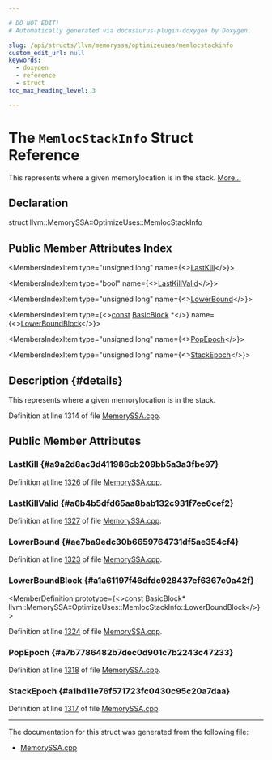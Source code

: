 ```yaml
---

# DO NOT EDIT!
# Automatically generated via docusaurus-plugin-doxygen by Doxygen.

slug: /api/structs/llvm/memoryssa/optimizeuses/memlocstackinfo
custom_edit_url: null
keywords:
  - doxygen
  - reference
  - struct
toc_max_heading_level: 3

---
```





# The `MemlocStackInfo` Struct Reference

<DoxygenPage pluginConfig={pluginConfig}>

This represents where a given memorylocation is in the stack. <a href="#details">More...</a>

## Declaration

<CodeBlock>struct llvm::MemorySSA::OptimizeUses::MemlocStackInfo</CodeBlock>

## Public Member Attributes Index

<MembersIndex>

<MembersIndexItem
  type="unsigned long"
  name={<><a href="#a9a2d8ac3d411986cb209bb5a3a3fbe97">LastKill</a></>}>
</MembersIndexItem>

<MembersIndexItem
  type="bool"
  name={<><a href="#a6b4b5dfd65aa8bab132c931f7ee6cef2">LastKillValid</a></>}>
</MembersIndexItem>

<MembersIndexItem
  type="unsigned long"
  name={<><a href="#ae7ba9edc30b6659764731df5ae354cf4">LowerBound</a></>}>
</MembersIndexItem>

<MembersIndexItem
  type={<><a href="/docs/api/files/lib/lib/target/lib/target/aarch64/aarch64promoteconstant-cpp/#a90f8350fecae261c25be85d38b451bff">const</a> <a href="/docs/api/classes/llvm/basicblock">BasicBlock</a> &#42;</>}
  name={<><a href="#a1a61197f46dfdc928437ef6367c0a42f">LowerBoundBlock</a></>}>
</MembersIndexItem>

<MembersIndexItem
  type="unsigned long"
  name={<><a href="#a7b7786482b7dec0d901c7b2243c47233">PopEpoch</a></>}>
</MembersIndexItem>

<MembersIndexItem
  type="unsigned long"
  name={<><a href="#a1bd11e76f571723fc0430c95c20a7daa">StackEpoch</a></>}>
</MembersIndexItem>

</MembersIndex>

## Description {#details}

This represents where a given memorylocation is in the stack.

Definition at line 1314 of file <a href="/docs/api/files/lib/lib/analysis/memoryssa-cpp">MemorySSA.cpp</a>.

<SectionDefinition>

## Public Member Attributes

### LastKill {#a9a2d8ac3d411986cb209bb5a3a3fbe97}

<MemberDefinition
  prototype="unsigned long llvm::MemorySSA::OptimizeUses::MemlocStackInfo::LastKill">

Definition at line <a href="/docs/api/files/lib/lib/analysis/memoryssa-cpp/#l01326">1326</a> of file <a href="/docs/api/files/lib/lib/analysis/memoryssa-cpp">MemorySSA.cpp</a>.
</MemberDefinition>

### LastKillValid {#a6b4b5dfd65aa8bab132c931f7ee6cef2}

<MemberDefinition
  prototype="bool llvm::MemorySSA::OptimizeUses::MemlocStackInfo::LastKillValid">

Definition at line <a href="/docs/api/files/lib/lib/analysis/memoryssa-cpp/#l01327">1327</a> of file <a href="/docs/api/files/lib/lib/analysis/memoryssa-cpp">MemorySSA.cpp</a>.
</MemberDefinition>

### LowerBound {#ae7ba9edc30b6659764731df5ae354cf4}

<MemberDefinition
  prototype="unsigned long llvm::MemorySSA::OptimizeUses::MemlocStackInfo::LowerBound">

Definition at line <a href="/docs/api/files/lib/lib/analysis/memoryssa-cpp/#l01323">1323</a> of file <a href="/docs/api/files/lib/lib/analysis/memoryssa-cpp">MemorySSA.cpp</a>.
</MemberDefinition>

### LowerBoundBlock {#a1a61197f46dfdc928437ef6367c0a42f}

<MemberDefinition
  prototype={<>const BasicBlock&#42; llvm::MemorySSA::OptimizeUses::MemlocStackInfo::LowerBoundBlock</>}>

Definition at line <a href="/docs/api/files/lib/lib/analysis/memoryssa-cpp/#l01324">1324</a> of file <a href="/docs/api/files/lib/lib/analysis/memoryssa-cpp">MemorySSA.cpp</a>.
</MemberDefinition>

### PopEpoch {#a7b7786482b7dec0d901c7b2243c47233}

<MemberDefinition
  prototype="unsigned long llvm::MemorySSA::OptimizeUses::MemlocStackInfo::PopEpoch">

Definition at line <a href="/docs/api/files/lib/lib/analysis/memoryssa-cpp/#l01318">1318</a> of file <a href="/docs/api/files/lib/lib/analysis/memoryssa-cpp">MemorySSA.cpp</a>.
</MemberDefinition>

### StackEpoch {#a1bd11e76f571723fc0430c95c20a7daa}

<MemberDefinition
  prototype="unsigned long llvm::MemorySSA::OptimizeUses::MemlocStackInfo::StackEpoch">

Definition at line <a href="/docs/api/files/lib/lib/analysis/memoryssa-cpp/#l01317">1317</a> of file <a href="/docs/api/files/lib/lib/analysis/memoryssa-cpp">MemorySSA.cpp</a>.
</MemberDefinition>

</SectionDefinition>

<hr/>

The documentation for this struct was generated from the following file:

<ul>
<li><a href="/docs/api/files/lib/lib/analysis/memoryssa-cpp">MemorySSA.cpp</a></li>
</ul>

</DoxygenPage>
